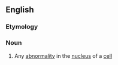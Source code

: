==English==

===Etymology===
{{af|en|dys-|karyo-|-osis}}

===Noun===
{{wikipedia}}
{{en-noun|~|dyskaryoses}}

# {{lb|en|cytology}} Any [[abnormality]] in the [[nucleus]] of a [[cell]]
